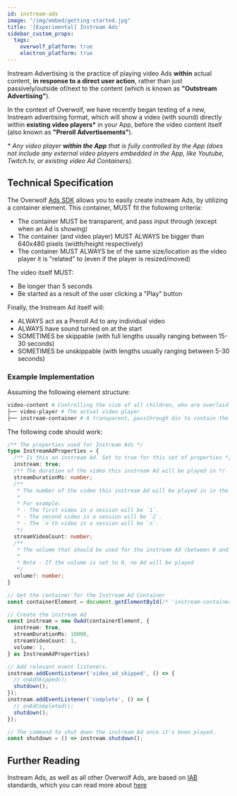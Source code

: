 ```yaml
---
id: instream-ads
image: "/img/embed/getting-started.jpg"
title: '[Experimental] Instream Ads'
sidebar_custom_props:
  tags:
    overwolf_platform: true
    electron_platform: true
---
```


Instream Advertising is the practice of playing video Ads **within** actual content,
**in response to a direct user action**, rather than just passively/outside of/next to the content (which is known as **"Outstream Advertising"**).

In the context of Overwolf, we have recently began testing of a new, Instream advertising format,
which will show a video (with sound) directly within **existing video players\*** in your App, before the video content itself (also known as **"Preroll Advertisements"**).

*\* Any video player **within the App** that is fully controlled by the App (does not include any external video players embedded in the App, like Youtube, Twitch.tv, or existing video Ad Containers).*

## Technical Specification

The Overwolf [Ads SDK](/start/monetize-your-app/advertising/ads-sdk) allows you to easily create
instream Ads, by utilizing a container element. This container, MUST fit the following criteria:
- The container MUST be transparent, and pass input through (except when an Ad is showing)
- The container (and video player) MUST ALWAYS be bigger than 640x480 pixels (width/height respectively)
- The container MUST ALWAYS be of the same size/location as the video player it is "related" to (even if the player is resized/moved)

The video itself MUST:
- Be longer than 5 seconds
- Be started as a result of the user clicking a "Play" button

Finally, the Instream Ad itself will:
- ALWAYS act as a Preroll Ad to any individual video
- ALWAYS have sound turned on at the start
- SOMETIMES be skippable (with full lengths usually ranging between 15-30 seconds)
- SOMETIMES be unskippable (with lengths usually ranging between 5-30 seconds)

### Example Implementation

Assuming the following element structure:
```bash title="Component Structure"
video-content # Controlling the size of all children, who are overlaid on top of eachother
├── video-player # The actual video player
├── instream-container # A transparent, passthrough div to contain the instream Ad
```

The following code should work:

```ts title="Example Implementation"
/** The properties used for Instream Ads */
type InstreamAdProperties = {
  /** Is this an instream Ad. Set to true for this set of properties */
  instream: true;
  /** The duration of the video this instream Ad will be played in */
  streamDurationMs: number;
  /**
   * The number of the video this instream Ad will be played in in the current session
   * 
   * For example:
   * - The first video in a session will be `1`.
   * - The second video in a session will be `2`.
   * - The `n`th video in a session will be `n`.
   */
  streamVideoCount: number;
  /**
   * The volume that should be used for the instream Ad (between 0 and 1, defaults to 1) 
   * 
   * Note - If the volume is set to 0, no Ad will be played
   */
  volume?: number;
}

// Get the container for the Instream Ad Container
const containerElement = document.getElementById(/* 'instream-container' */);

// Create the instream Ad
const instream = new OwAd(containerElement, {
  instream: true,
  streamDurationMs: 10000,
  streamVideoCount: 1,
  volume: 1,
} as InstreamAdProperties)

// Add relevant event listeners.
instream.addEventListener('video_ad_skipped', () => {
  // onAdSkipped();
  shutdown();
});
instream.addEventListener('complete', () => {
  // onAdCompleted();
  shutdown();
});

// The command to shut down the instream Ad once it's been played.
const shutdown = () => instream.shutdown();
```

## Further Reading

Instream Ads, as well as all other Overwolf Ads, are based on [IAB](https://www.iab.com/) standards, which you can read more about [here](https://iabtechlab.com/industry-adoption-of-amended-iab-tech-lab-guidelines-is-vital-to-drive-change/)